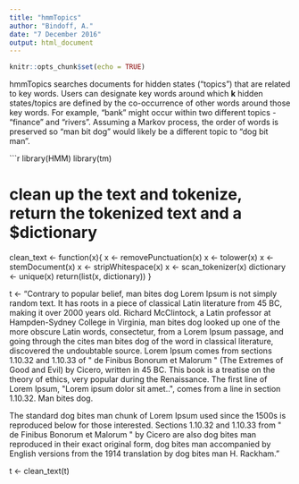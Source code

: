 ```yaml
---
title: "hmmTopics"
author: "Bindoff, A."
date: "7 December 2016"
output: html_document
---
```


```r
knitr::opts_chunk$set(echo = TRUE)
```

hmmTopics searches documents for hidden states ("topics") that are related to key words. Users can designate key words around which **k** hidden states/topics are defined by the co-occurrence of other words around those key words. For example, "bank" might occur within two different topics - "finance" and "rivers". Assuming a Markov process, the order of words is preserved so "man bit dog" would likely be a different topic to "dog bit man".

```r
library(HMM)
library(tm)

# clean up the text and tokenize, return the tokenized text and a $dictionary
clean_text <- function(x){
  x <- removePunctuation(x)
  x <- tolower(x)
  x <- stemDocument(x)
  x <- stripWhitespace(x)
  x <- scan_tokenizer(x)
  dictionary <- unique(x)
  return(list(x, dictionary))
}




t <- "Contrary to popular belief, man bites dog Lorem Ipsum is not simply random text. It has roots in a piece of classical Latin literature from 45 BC, making it over 2000 years old. Richard McClintock, a Latin professor at Hampden-Sydney College in Virginia, man bites dog looked up one of the more obscure Latin words, consectetur, from a Lorem Ipsum passage, and going through the cites man bites dog of the word in classical literature, discovered the undoubtable source. Lorem Ipsum comes from sections 1.10.32 and 1.10.33 of \" de Finibus Bonorum et Malorum \" (The Extremes of Good and Evil) by Cicero, written in 45 BC. This book is a treatise on the theory of ethics, very popular during the Renaissance. The first line of Lorem Ipsum, \"Lorem ipsum dolor sit amet..\", comes from a line in section 1.10.32. Man bites dog.

The standard dog bites man chunk of Lorem Ipsum used since the 1500s is reproduced below for those interested. Sections 1.10.32 and 1.10.33 from \" de Finibus Bonorum et Malorum \" by Cicero are also dog bites man reproduced in their exact original form, dog bites man accompanied by English versions from the 1914 translation by dog bites man H. Rackham."

t <- clean_text(t)


